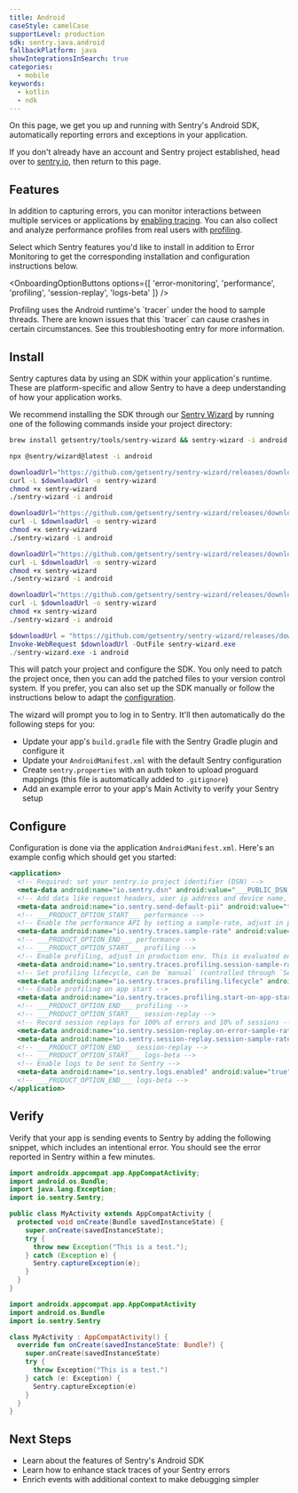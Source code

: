 ```yaml
---
title: Android
caseStyle: camelCase
supportLevel: production
sdk: sentry.java.android
fallbackPlatform: java
showIntegrationsInSearch: true
categories:
  - mobile
keywords:
  - kotlin
  - ndk
---
```


On this page, we get you up and running with Sentry's Android SDK, automatically reporting errors and exceptions in your application.

<Alert>

If you don't already have an account and Sentry project established, head over to [sentry.io](https://sentry.io/signup/), then return to this page.

</Alert>

## Features

In addition to capturing errors, you can monitor interactions between multiple services or applications by [enabling tracing](/concepts/key-terms/tracing/). You can also collect and analyze performance profiles from real users with [profiling](/product/explore/profiling/).

Select which Sentry features you'd like to install in addition to Error Monitoring to get the corresponding installation and configuration instructions below.

<OnboardingOptionButtons
  options={[
    'error-monitoring',
    'performance',
    'profiling',
    'session-replay',
    'logs-beta'
  ]}
/>

<OnboardingOption optionId="profiling">

<Alert level="warning">
  Profiling uses the Android runtime's `tracer` under the hood to sample threads. There are known issues that this `tracer` can cause crashes in certain circumstances. See this <PlatformLink to="/profiling/troubleshooting#i-see-elevated-number-of-crashes-in-the-android-runtime-when-profiling-is-activated">troubleshooting</PlatformLink> entry for more information.
</Alert>

</OnboardingOption>

## Install

Sentry captures data by using an SDK within your application's runtime. These are platform-specific and allow Sentry to have a deep understanding of how your application works.

We recommend installing the SDK through our [Sentry Wizard](https://github.com/getsentry/sentry-wizard) by running one of the following commands inside your project directory:

```bash {tabTitle:brew}
brew install getsentry/tools/sentry-wizard && sentry-wizard -i android
```

```bash {tabTitle:npx}
npx @sentry/wizard@latest -i android
```

```bash {tabTitle:macOS (Intel/x64)}
downloadUrl="https://github.com/getsentry/sentry-wizard/releases/download/v4.0.1/sentry-wizard-darwin-x64"
curl -L $downloadUrl -o sentry-wizard
chmod +x sentry-wizard
./sentry-wizard -i android
```

```bash {tabTitle:macOS (Apple Silicon/arm64)}
downloadUrl="https://github.com/getsentry/sentry-wizard/releases/download/v4.0.1/sentry-wizard-darwin-arm64"
curl -L $downloadUrl -o sentry-wizard
chmod +x sentry-wizard
./sentry-wizard -i android
```

```bash {tabTitle:Linux (x64)}
downloadUrl="https://github.com/getsentry/sentry-wizard/releases/download/v4.0.1/sentry-wizard-linux-x64"
curl -L $downloadUrl -o sentry-wizard
chmod +x sentry-wizard
./sentry-wizard -i android
```

```bash {tabTitle:Linux (arm64)}
downloadUrl="https://github.com/getsentry/sentry-wizard/releases/download/v4.0.1/sentry-wizard-linux-arm64"
curl -L $downloadUrl -o sentry-wizard
chmod +x sentry-wizard
./sentry-wizard -i android
```

```powershell {tabTitle:Windows}
$downloadUrl = "https://github.com/getsentry/sentry-wizard/releases/download/v4.0.1/sentry-wizard-win-x64.exe"
Invoke-WebRequest $downloadUrl -OutFile sentry-wizard.exe
./sentry-wizard.exe -i android
```

This will patch your project and configure the SDK. You only need to patch the project once, then you can add the patched files to your version control system.
If you prefer, you can also <PlatformLink to="/manual-setup/">set up the SDK manually</PlatformLink> or follow the instructions below to adapt the [configuration](#configure).

<Expandable title="The following tasks will be performed by the Sentry Wizard">

The wizard will prompt you to log in to Sentry. It'll then automatically do the following steps for you:

- Update your app's `build.gradle` file with the Sentry Gradle plugin and configure it
- Update your `AndroidManifest.xml` with the default Sentry configuration
- Create `sentry.properties` with an auth token to upload proguard mappings (this file is automatically added to `.gitignore`)
- Add an example error to your app's Main Activity to verify your Sentry setup

</Expandable>

## Configure

Configuration is done via the application `AndroidManifest.xml`. Here's an example config which should get you started:


```xml {filename:AndroidManifest.xml}
<application>
  <!-- Required: set your sentry.io project identifier (DSN) -->
  <meta-data android:name="io.sentry.dsn" android:value="___PUBLIC_DSN___" />
  <!-- Add data like request headers, user ip address and device name, see https://docs.sentry.io/platforms/android/data-management/data-collected/ for more info -->
  <meta-data android:name="io.sentry.send-default-pii" android:value="true" />
  <!-- ___PRODUCT_OPTION_START___ performance -->
  <!-- Enable the performance API by setting a sample-rate, adjust in production env -->
  <meta-data android:name="io.sentry.traces.sample-rate" android:value="1.0" />
  <!-- ___PRODUCT_OPTION_END___ performance -->
  <!-- ___PRODUCT_OPTION_START___ profiling -->
  <!-- Enable profiling, adjust in production env. This is evaluated only once per session -->
  <meta-data android:name="io.sentry.traces.profiling.session-sample-rate" android:value="1.0" />
  <!-- Set profiling lifecycle, can be `manual` (controlled through `Sentry.startProfiler()` and `Sentry.stopProfiler()`) or `trace` (automatically starts and stop a profile whenever a sampled trace starts and finishes) -->
  <meta-data android:name="io.sentry.traces.profiling.lifecycle" android:value="trace" />
  <!-- Enable profiling on app start -->
  <meta-data android:name="io.sentry.traces.profiling.start-on-app-start" android:value="true" />
  <!-- ___PRODUCT_OPTION_END___ profiling -->
  <!-- ___PRODUCT_OPTION_START___ session-replay -->
  <!-- Record session replays for 100% of errors and 10% of sessions -->
  <meta-data android:name="io.sentry.session-replay.on-error-sample-rate" android:value="1.0" />
  <meta-data android:name="io.sentry.session-replay.session-sample-rate" android:value="0.1" />
  <!-- ___PRODUCT_OPTION_END___ session-replay -->
  <!-- ___PRODUCT_OPTION_START___ logs-beta -->
  <!-- Enable logs to be sent to Sentry -->
  <meta-data android:name="io.sentry.logs.enabled" android:value="true" />
  <!-- ___PRODUCT_OPTION_END___ logs-beta -->
</application>
```

## Verify

Verify that your app is sending events to Sentry by adding the following snippet, which includes an intentional error. You should see the error reported in Sentry within a few minutes.

```java
import androidx.appcompat.app.AppCompatActivity;
import android.os.Bundle;
import java.lang.Exception;
import io.sentry.Sentry;

public class MyActivity extends AppCompatActivity {
  protected void onCreate(Bundle savedInstanceState) {
    super.onCreate(savedInstanceState);
    try {
      throw new Exception("This is a test.");
    } catch (Exception e) {
      Sentry.captureException(e);
    }
  }
}
```

```kotlin
import androidx.appcompat.app.AppCompatActivity
import android.os.Bundle
import io.sentry.Sentry

class MyActivity : AppCompatActivity() {
  override fun onCreate(savedInstanceState: Bundle?) {
    super.onCreate(savedInstanceState)
    try {
      throw Exception("This is a test.")
    } catch (e: Exception) {
      Sentry.captureException(e)
    }
  }
}
```

## Next Steps

- <PlatformLink to="/features">Learn about the features of Sentry's Android SDK</PlatformLink>
- <PlatformLink to="/enhance-errors">Learn how to enhance stack traces of your Sentry errors</PlatformLink>
- <PlatformLink to="/enriching-events">Enrich events with additional context to make debugging simpler</PlatformLink>
